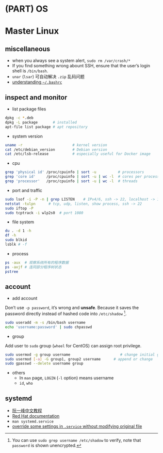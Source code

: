 # (PART) OS {-}



# Master Linux 



## miscellaneous

- when you always see a system alert, `sudo rm /var/crash/*`
- If you find something wrong abount SSH, ensure that the user's login shell is `/bin/bash`.
- `unar` (`lsar`) 可自动解决 `.zip` 乱码问题
- [understanding `~/.bashrc`](https://dongzhuoer.com/post/caprice/2018/bashrc/)



## inspect and monitor

- list package files

```bash
dpkg -c *.deb
dpkg -L package       # installed  
apt-file list package # apt repository
```

- system version

```bash
uname -r                       # kernel version
cat /etc/debian_version        # Debian version
cat /etc/lsb-release           # especially useful for Docker image
```

- cpu

```bash
grep 'physical id' /proc/cpuinfo | sort -u          # processors
grep 'core id'     /proc/cpuinfo | sort -u | wc -l  # cores per processors
grep 'processor'   /proc/cpuinfo | sort -u | wc -l  # threads
```

- port and traffic

```bash
sudo lsof -i -P -n | grep LISTEN    # IPv4/6, ssh -> 22, localhost -> 127.0.0.1
netstat -tulpn      # tcp, udp, listen, show process, ssh -> 22
sudo iftop -P
sudo tcptrack -i wlp2s0  # port 1080
```

- file system

```bash
du . -d 1 -h
df -h
sudo blkid
lsblk # -f
```

- process

```bash
ps -aux  # 观察系统所有的程序数据
ps -axjf # 连同部分程序树状态
pstree
```



## account

- add account 

Don't use `-p password`, it's wrong and **unsafe**. Because it saves the password directly instead of hashed code into `/etc/shadow` ^[You can use `sudo grep username /etc/shadow` to verify, note that `password` is shown unencrypted.].

```bash
sudo useradd -m -s /bin/bash username  
echo 'username:password' | sudo chpasswd
```

- group

Add user to `sudo` group (`wheel` for CentOS) can assign root privilege.

```bash
sudo usermod -g group username                       # change initial group
sudo usermod [-a] -G group1, group2 username      # append or change
sudo gpasswd --delete username group
```

- others
  + In `man` page, `LOGIN` (`-l` option) means username 
  + `id`, `who`



## systemd

- [阮一峰中文教程](http://www.ruanyifeng.com/blog/2016/03/systemd-tutorial-commands.html)
- [Red Hat documentation](https://access.redhat.com/documentation/en-US/Red_Hat_Enterprise_Linux/7/html/System_Administrators_Guide/chap-Managing_Services_with_systemd.html)
- `man systemd.service`
- [override some settings in `.service` without modifying original file](https://dongzhuoer.com/post/caprice/2018/systemd-crash-teach-me-overwriting-service)
